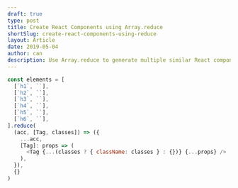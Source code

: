 ```yaml
---
draft: true
type: post
title: Create React Components using Array.reduce
shortSlug: create-react-components-using-reduce
layout: Article
date: 2019-05-04
author: can
description: Use Array.reduce to generate multiple similar React components like headings
---
```


```js
const elements = [
  [`h1`, ``],
  [`h2`, ``],
  [`h3`, ``],
  [`h4`, ``],
  [`h5`, ``],
  [`h6`, ``],
].reduce(
  (acc, [Tag, classes]) => ({
    ...acc,
    [Tag]: props => (
      <Tag {...(classes ? { className: classes } : {})} {...props} />
    ),
  }),
  {}
)
```
